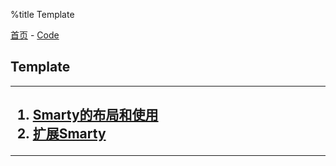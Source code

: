 %title Template

[[../../index|首页]] - [[../index|Code]]
==Template==
----
<h2>
# [[smarty_layout|Smarty的布局和使用]]
# [[smarty_extend|扩展Smarty]]
</h2>
----
